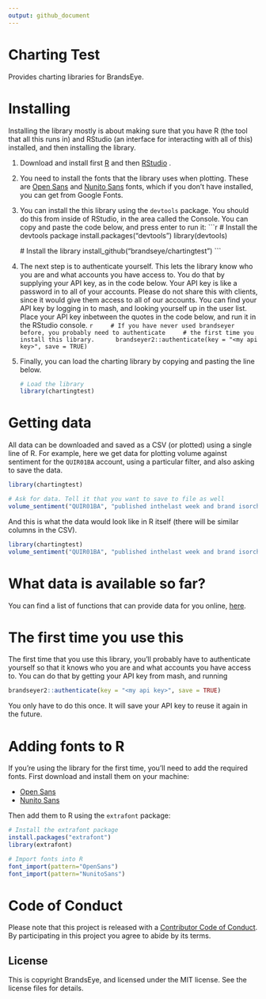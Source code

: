 ```yaml
---
output: github_document
---
```


<!-- README.md is generated from README.Rmd. Please edit that file -->

# Charting Test

Provides charting libraries for BrandsEye. 

# Installing

Installing the library mostly is about making sure that you have R (the tool that all this runs in) 
and RStudio (an interface for interacting with all of this) installed, and then installing the library.

1. Download and install first [R](https://cran.rstudio.com/) and then 
[RStudio](https://www.rstudio.com/products/rstudio/download/) .

2. You need to install the fonts that the library uses when plotting. These are [Open Sans](https://fonts.google.com/specimen/Open+Sans) 
and [Nunito Sans](https://fonts.google.com/specimen/Nunito+Sans) fonts, 
which if you don't have installed, you can get from Google Fonts.

3. You can install the this library using the `devtools` package. You should do this 
   from inside of RStudio, in the area called the Console. You can copy and paste
   the code below, and press enter to run it:
    ```r
    # Install the devtools package
    install.packages("devtools")
    library(devtools)
    
    # Install the library
    install_github("brandseye/chartingtest")
    ```
4. The next step is to authenticate yourself. This lets the library know who
   you are and what accounts you have access to. You do that by supplying your
   API key, as in the code below. Your API key is like a password in to all of your
   accounts. Please do not share this with clients, since it would give them access to
   all of our accounts. You can find your API key by logging in to mash, and looking
   yourself up in the user list. Place your API key inbetween the quotes in the code below,
   and run it in the RStudio console.
    ```r
    # If you have never used brandseyer before, you probably need to authenticate
    # the first time you install this library. 
    brandseyer2::authenticate(key = "<my api key>", save = TRUE)
    ```

5. Finally, you can load the charting library by copying and pasting the line below. 

    ```r
    # Load the library
    library(chartingtest)
    ```

# Getting data

All data can be downloaded and saved as a CSV (or plotted) using a single line of R. For example,
here we get data for plotting volume against sentiment for the `QUIR01BA` account, using a particular
filter, and also asking to save the data. 

```r
library(chartingtest)
```

```r
# Ask for data. Tell it that you want to save to file as well
volume_sentiment("QUIR01BA", "published inthelast week and brand isorchildof 10006", save = TRUE)
```

And this is what the data would look like in R itself (there will be similar columns in the CSV).

```r

library(chartingtest)
volume_sentiment("QUIR01BA", "published inthelast week and brand isorchildof 10006")
```

# What data is available so far?

You can find a list of functions that can provide data for you online, [here](reference/index.html).

# The first time you use this

The first time that you use this library, you'll probably have to authenticate yourself
so that it knows who you are and what accounts you have access to. You can do that by getting
your API key from mash, and running

```r
brandseyer2::authenticate(key = "<my api key>", save = TRUE)
```

You only have to do this once. It will save your API key to reuse it again in the future.

# Adding fonts to R

If you're using the library for the first time, you'll need to add the required fonts. First download and install them on your machine:

- [Open Sans](https://fonts.google.com/specimen/Open+Sans) 
- [Nunito Sans](https://fonts.google.com/specimen/Nunito+Sans)

Then add them to R using the `extrafont` package:

```r
# Install the extrafont package
install.packages("extrafont")
library(extrafont)

# Import fonts into R
font_import(pattern="OpenSans")
font_import(pattern="NunitoSans")
```


# Code of Conduct

Please note that this project is released with a [Contributor Code of Conduct](CODE_OF_CONDUCT.md).
By participating in this project you agree to abide by its terms.

## License

This is copyright BrandsEye, and licensed under the MIT license. See
the license files for details.
